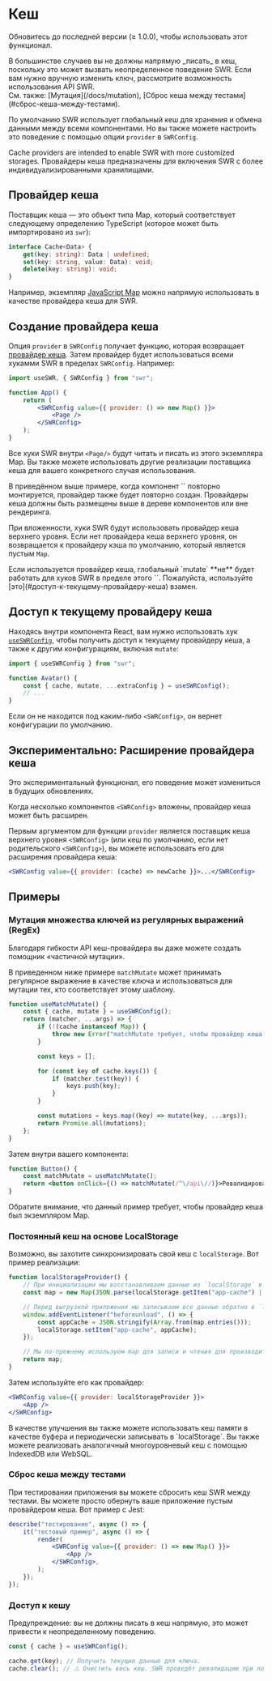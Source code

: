
# Кеш

<Callout>Обновитесь до последней версии (≥ 1.0.0), чтобы использовать этот функционал.</Callout>

<Callout emoji="⚠️">
    В большинстве случаев вы не должны напрямую _писать_ в кеш, поскольку это может вызвать неопределенное поведение SWR. Если вам нужно вручную изменить ключ,
    рассмотрите возможность использования API SWR.
    <br />
    См. также: [Мутация](/docs/mutation), [Сброс кеша между тестами](#сброс-кеша-между-тестами).
</Callout>

По умолчанию SWR использует глобальный кеш для хранения и обмена данными между всеми компонентами.
Но вы также можете настроить это поведение с помощью опции `provider` в `SWRConfig`.

Cache providers are intended to enable SWR with more customized storages.
Провайдеры кеша предназначены для включения SWR с более индивидуализированными хранилищами.

## Провайдер кеша

Поставщик кеша — это объект типа Map, который соответствует следующему определению TypeScript
(которое может быть импортировано из `swr`):

```typescript
interface Cache<Data> {
    get(key: string): Data | undefined;
    set(key: string, value: Data): void;
    delete(key: string): void;
}
```

Например, экземпляр [JavaScript Map](https://developer.mozilla.org/ru/docs/Web/JavaScript/Reference/Global_Objects/Map)
можно напрямую использовать в качестве провайдера кеша для SWR.

## Создание провайдера кеша

Опция `provider` в `SWRConfig` получает функцию, которая возвращает [провайдер кеша](#провайдер-кеша).
Затем провайдер будет использоваться всеми хукамми SWR в пределах `SWRConfig`. Например:

```jsx
import useSWR, { SWRConfig } from "swr";

function App() {
    return (
        <SWRConfig value={{ provider: () => new Map() }}>
            <Page />
        </SWRConfig>
    );
}
```

Все хуки SWR внутри `<Page/>` будут читать и писать из этого экземпляра Map. Вы также можете использовать
другие реализации поставщика кеша для вашего конкретного случая использования.

<Callout>
    В приведённом выше примере, когда компонент `<App />` повторно монтируется, провайдер также будет повторно создан. Провайдеры кеша должны быть размещены
    выше в дереве компонентов или вне рендеринга.
</Callout>


<div className="my-8">
    <Cache />
</div>

При вложенности, хуки SWR будут использовать провайдер кеша верхнего уровня. Если нет провайдера кеша
верхнего уровня, он возвращается к провайдеру кэша по умолчанию, который является пустым `Map`.

<Callout emoji="⚠️">
  Если используется провайдер кеша, глобальный `mutate` **не** будет работать для хуков SWR в пределе
  этого `<SWRConfig>`. Пожалуйста, используйте [это](#доступ-к-текущему-провайдеру-кеша) взамен.
</Callout>

## Доступ к текущему провайдеру кеша

Находясь внутри компонента React, вам нужно использовать хук [`useSWRConfig`](/docs/global-configuration#доступ-к-глобальным-конфигурациям),
чтобы получить доступ к текущему провайдеру кеша, а также к другим конфигурациям, включая `mutate`:

```jsx
import { useSWRConfig } from "swr";

function Avatar() {
    const { cache, mutate, ...extraConfig } = useSWRConfig();
    // ...
}
```

Если он не находится под каким-либо `<SWRConfig>`, он вернет конфигурации по умолчанию.

## Экспериментально: Расширение провайдера кеша

<Callout emoji="🧪">Это экспериментальный функционал, его поведение может измениться в будущих обновлениях.</Callout>

Когда несколько компонентов `<SWRConfig>` вложены, провайдер кеша может быть расширен.

Первым аргументом для функции `provider` является поставщик кеша верхнего уровня `<SWRConfig>`
(или кеш по умолчанию, если нет родительского `<SWRConfig>`),
вы можете использовать его для расширения провайдера кеша:

```jsx
<SWRConfig value={{ provider: (cache) => newCache }}>...</SWRConfig>
```

## Примеры

### Мутация множества ключей из регулярных выражений (RegEx)

Благодаря гибкости API кеш-провайдера вы даже можете создать помощник «частичной мутации».

В приведенном ниже примере `matchMutate` может принимать регулярное выражение в качестве ключа
и использоваться для мутации тех, кто соответствует этому шаблону.

```js
function useMatchMutate() {
    const { cache, mutate } = useSWRConfig();
    return (matcher, ...args) => {
        if (!(cache instanceof Map)) {
            throw new Error("matchMutate требует, чтобы провайдер кеша был экземпляром Map");
        }

        const keys = [];

        for (const key of cache.keys()) {
            if (matcher.test(key)) {
                keys.push(key);
            }
        }

        const mutations = keys.map((key) => mutate(key, ...args));
        return Promise.all(mutations);
    };
}
```

Затем внутри вашего компонента:

```jsx
function Button() {
    const matchMutate = useMatchMutate();
    return <button onClick={() => matchMutate(/^\/api\//)}>Ревалидировать все ключи, начинающиеся на "/api/"</button>;
}
```

<Callout>Обратите внимание, что данный пример требует, чтобы провайдер кеша был экземпляром Map.</Callout>

### Постоянный кеш на основе LocalStorage

Возможно, вы захотите синхронизировать свой кеш с `localStorage`. Вот пример реализации:

```jsx
function localStorageProvider() {
    // При инициализации мы восстанавливаем данные из `localStorage` в Map.
    const map = new Map(JSON.parse(localStorage.getItem("app-cache") || "[]"));

    // Перед выгрузкой приложения мы записываем все данные обратно в `localStorage`.
    window.addEventListener("beforeunload", () => {
        const appCache = JSON.stringify(Array.from(map.entries()));
        localStorage.setItem("app-cache", appCache);
    });

    // Мы по-прежнему используем map для записи и чтения для производительности.
    return map;
}
```

Затем используйте его как провайдер:

```jsx
<SWRConfig value={{ provider: localStorageProvider }}>
    <App />
</SWRConfig>
```

<Callout>
    В качестве улучшения вы также можете использовать кеш памяти в качестве буфера и периодически записывать в `localStorage`. Вы также можете реализовать
    аналогичный многоуровневый кеш с помощью IndexedDB или WebSQL.
</Callout>

### Сброс кеша между тестами

При тестировании приложения вы можете сбросить кеш SWR между тестами. Вы можете просто обернуть
ваше приложение пустым провайдером кеша. Вот пример с Jest:

```jsx
describe("тестирование", async () => {
    it("тестовый пример", async () => {
        render(
            <SWRConfig value={{ provider: () => new Map() }}>
                <App />
            </SWRConfig>,
        );
    });
});
```

### Доступ к кешу

Предупреждение: вы не должны писать в кеш напрямую, это может привести к неопределенному поведению.

```jsx
const { cache } = useSWRConfig();

cache.get(key); // Получить текущие данные для ключа.
cache.clear(); // ⚠️ Очистить весь кеш. SWR проведёт ревалидацию при повторном рендеринге.
```
